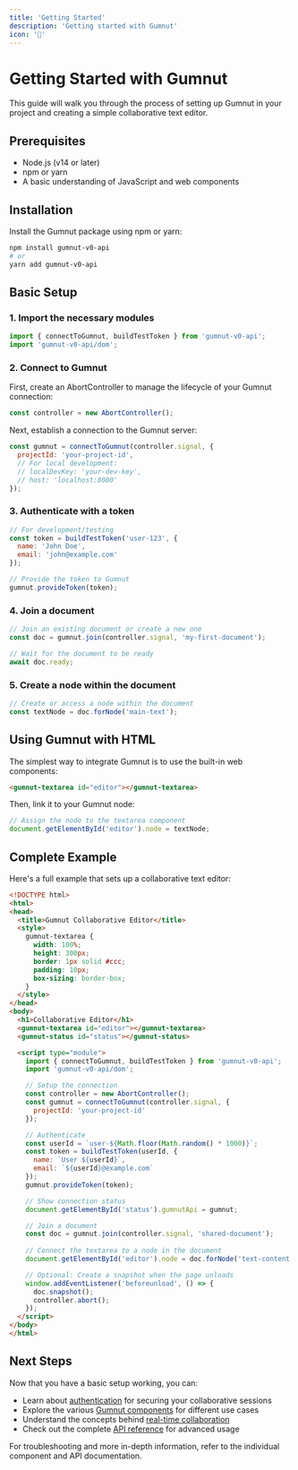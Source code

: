 ```yaml
---
title: 'Getting Started'
description: 'Getting started with Gumnut'
icon: '🚀'
---
```


# Getting Started with Gumnut

This guide will walk you through the process of setting up Gumnut in your project and creating a simple collaborative text editor.

## Prerequisites

- Node.js (v14 or later)
- npm or yarn
- A basic understanding of JavaScript and web components

## Installation

Install the Gumnut package using npm or yarn:

```bash
npm install gumnut-v0-api
# or
yarn add gumnut-v0-api
```

## Basic Setup

### 1. Import the necessary modules

```javascript
import { connectToGumnut, buildTestToken } from 'gumnut-v0-api';
import 'gumnut-v0-api/dom';
```

### 2. Connect to Gumnut

First, create an AbortController to manage the lifecycle of your Gumnut connection:

```javascript
const controller = new AbortController();
```

Next, establish a connection to the Gumnut server:

```javascript
const gumnut = connectToGumnut(controller.signal, {
  projectId: 'your-project-id',
  // For local development:
  // localDevKey: 'your-dev-key',
  // host: 'localhost:8080'
});
```

### 3. Authenticate with a token

```javascript
// For development/testing
const token = buildTestToken('user-123', { 
  name: 'John Doe', 
  email: 'john@example.com' 
});

// Provide the token to Gumnut
gumnut.provideToken(token);
```

### 4. Join a document

```javascript
// Join an existing document or create a new one
const doc = gumnut.join(controller.signal, 'my-first-document');

// Wait for the document to be ready
await doc.ready;
```

### 5. Create a node within the document

```javascript
// Create or access a node within the document
const textNode = doc.forNode('main-text');
```

## Using Gumnut with HTML

The simplest way to integrate Gumnut is to use the built-in web components:

```html
<gumnut-textarea id="editor"></gumnut-textarea>
```

Then, link it to your Gumnut node:

```javascript
// Assign the node to the textarea component
document.getElementById('editor').node = textNode;
```

## Complete Example

Here's a full example that sets up a collaborative text editor:

```html
<!DOCTYPE html>
<html>
<head>
  <title>Gumnut Collaborative Editor</title>
  <style>
    gumnut-textarea {
      width: 100%;
      height: 300px;
      border: 1px solid #ccc;
      padding: 10px;
      box-sizing: border-box;
    }
  </style>
</head>
<body>
  <h1>Collaborative Editor</h1>
  <gumnut-textarea id="editor"></gumnut-textarea>
  <gumnut-status id="status"></gumnut-status>

  <script type="module">
    import { connectToGumnut, buildTestToken } from 'gumnut-v0-api';
    import 'gumnut-v0-api/dom';

    // Setup the connection
    const controller = new AbortController();
    const gumnut = connectToGumnut(controller.signal, {
      projectId: 'your-project-id'
    });

    // Authenticate
    const userId = `user-${Math.floor(Math.random() * 1000)}`;
    const token = buildTestToken(userId, { 
      name: `User ${userId}`, 
      email: `${userId}@example.com` 
    });
    gumnut.provideToken(token);

    // Show connection status
    document.getElementById('status').gumnutApi = gumnut;

    // Join a document
    const doc = gumnut.join(controller.signal, 'shared-document');
    
    // Connect the textarea to a node in the document
    document.getElementById('editor').node = doc.forNode('text-content');

    // Optional: Create a snapshot when the page unloads
    window.addEventListener('beforeunload', () => {
      doc.snapshot();
      controller.abort();
    });
  </script>
</body>
</html>
```

## Next Steps

Now that you have a basic setup working, you can:

- Learn about [authentication](/guides/authentication) for securing your collaborative sessions
- Explore the various [Gumnut components](/components) for different use cases
- Understand the concepts behind [real-time collaboration](/concepts/real-time-collaboration)
- Check out the complete [API reference](/api-reference) for advanced usage

For troubleshooting and more in-depth information, refer to the individual component and API documentation.